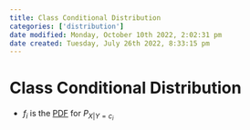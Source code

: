 ```yaml
---
title: Class Conditional Distribution
categories: ['distribution']
date modified: Monday, October 10th 2022, 2:02:31 pm
date created: Tuesday, July 26th 2022, 8:33:15 pm
---
```


# Class Conditional Distribution
- $f_{i}$ is the [PDF](PDF.qmd) for $P_{X|Y=c_{i}}$



